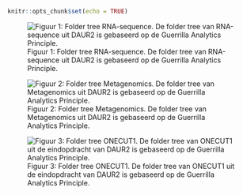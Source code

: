 
```r
knitr::opts_chunk$set(echo = TRUE)
```


![Figuur 1: Folder tree RNA-sequence. De folder tree van RNA-sequence uit DAUR2 is gebaseerd op de Guerrilla Analytics Principle. ](RNA-tree.png)



![Figuur 2: Folder tree Metagenomics. De folder tree van Metagenomics uit DAUR2 is gebaseerd op de Guerrilla Analytics Principle. ](Meta-tree.png)




![Figuur 3: Folder tree ONECUT1. De folder tree van ONECUT1 uit de eindopdracht van DAUR2 is gebaseerd op de Guerrilla Analytics Principle. ](Eind-tree.png) 



